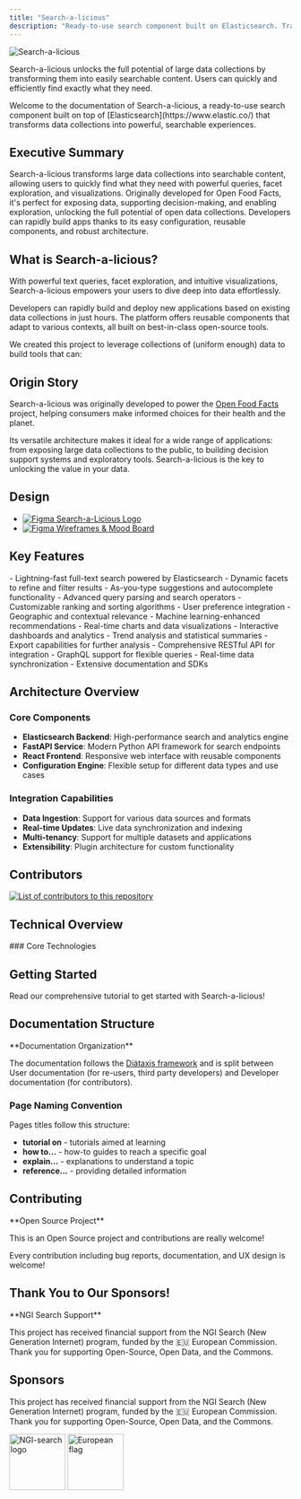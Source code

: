 ```yaml
---
title: "Search-a-licious"
description: "Ready-to-use search component built on Elasticsearch. Transform large data collections into searchable, explorable content with powerful queries and visualizations."
---
```



![Search-a-licious](<./(docs)/assets/RVB_HORIZONTAL_WHITE_BG_SEARCH-A-LICIOUS-50.png> "Search-a-licious logo")

Search-a-licious unlocks the full potential of large data collections by transforming them into easily searchable content. Users can quickly and efficiently find exactly what they need.

<Callout type="info">
  Welcome to the documentation of Search-a-licious, a ready-to-use search
  component built on top of [Elasticsearch](https://www.elastic.co/) that
  transforms data collections into powerful, searchable experiences.
</Callout>

## Executive Summary

Search-a-licious transforms large data collections into searchable content,
allowing users to quickly find what they need with powerful queries, facet
exploration, and visualizations. Originally developed for Open Food Facts,
it's perfect for exposing data, supporting decision-making, and enabling
exploration, unlocking the full potential of open data collections. Developers
can rapidly build apps thanks to its easy configuration, reusable components,
and robust architecture.

## What is Search-a-licious?

With powerful text queries, facet exploration, and intuitive visualizations, Search-a-licious empowers your users to dive deep into data effortlessly.

Developers can rapidly build and deploy new applications based on existing data collections in just hours. The platform offers reusable components that adapt to various contexts, all built on best-in-class open-source tools.

We created this project to leverage collections of (uniform enough) data to build tools that can:

<Cards>
  <Card
    title="Reach Large Public"
    description="Make data accessible to a wide audience through intuitive search interfaces"
  />
  <Card
    title="Smart Filtering"
    description="Help users find items according to specific criteria with advanced faceting"
  />
  <Card
    title="Data Exploration"
    description="Enable data exploration and generate useful insights through visualizations"
  />
  <Card
    title="Rapid Development"
    description="Accelerate application development with reusable search components"
  />
</Cards>

## Origin Story

Search-a-licious was originally developed to power the [Open Food Facts](https://world.openfoodfacts.org/) project, helping consumers make informed choices for their health and the planet.

Its versatile architecture makes it ideal for a wide range of applications: from exposing large data collections to the public, to building decision support systems and exploratory tools. Search-a-licious is the key to unlocking the value in your data.

## Design

- [![Figma](https://img.shields.io/badge/figma-%23F24E1E.svg?logo=figma&logoColor=white) Search-a-Licious Logo](https://www.figma.com/design/gNnI56OF91Ugdd4fBaq5F8/Search-A-Licious-Logo?m=auto&t=bEHMawF1eequkY9w-6)
- [![Figma](https://img.shields.io/badge/figma-%23F24E1E.svg?logo=figma&logoColor=white) Wireframes & Mood Board](https://www.figma.com/design/d1tuhFa0qQLqqJP2xbwBqZ/Website-%E2%80%93%3E-Search?node-id=1-2&t=bEHMawF1eequkY9w-0)

## Key Features

<Steps>
  <Step title="Engaging Search Experience">
    - Lightning-fast full-text search powered by Elasticsearch - Dynamic facets
    to refine and filter results - As-you-type suggestions and autocomplete
    functionality - Advanced query parsing and search operators
  </Step>
  <Step title="Personalized Results">
    - Customizable ranking and sorting algorithms - User preference integration
    - Geographic and contextual relevance - Machine learning-enhanced
    recommendations
  </Step>
  <Step title="Instant Insights">
    - Real-time charts and data visualizations - Interactive dashboards and
    analytics - Trend analysis and statistical summaries - Export capabilities
    for further analysis
  </Step>
  <Step title="Powerful API">
    - Comprehensive RESTful API for integration - GraphQL support for flexible
    queries - Real-time data synchronization - Extensive documentation and SDKs
  </Step>
</Steps>

## Architecture Overview

### Core Components

- **Elasticsearch Backend**: High-performance search and analytics engine
- **FastAPI Service**: Modern Python API framework for search endpoints
- **React Frontend**: Responsive web interface with reusable components
- **Configuration Engine**: Flexible setup for different data types and use cases

### Integration Capabilities

- **Data Ingestion**: Support for various data sources and formats
- **Real-time Updates**: Live data synchronization and indexing
- **Multi-tenancy**: Support for multiple datasets and applications
- **Extensibility**: Plugin architecture for custom functionality

## Contributors

<a href="https://github.com/openfoodfacts/search-a-licious/graphs/contributors">
  <img
    alt="List of contributors to this repository"
    src="https://contrib.rocks/image?repo=openfoodfacts/search-a-licious"
  />
</a>

## Technical Overview

<Cards>
  <Card
    title="Web Components"
    href="/docs/Search-a-licious/users/tutorial#building-a-search-interface"
    description="Quickly build your UI using any JavaScript framework, or plain HTML"
  />
  <Card
    title="Easy Configuration"
    href="/docs/Search-a-licious/users/tutorial#create-a-configuration-file"
    description="One-stop file configuration to describe your content"
  />
  <Card
    title="Docker Deployment"
    href="/docs/Search-a-licious/users/how-to-install"
    description="Ready-to-deploy Docker Compose file including all needed services"
  />
  <Card
    title="Data Import"
    href="/docs/Search-a-licious/users/tutorial#import-the-data"
    description="One command initial data import from JSONL data export"
  />
</Cards>
### Core Technologies

<Cards>
  <Card
    title="Elasticsearch"
    href="https://www.elastic.co/elasticsearch"
    description="Powerful search engine foundation"
  />
  <Card
    title="Web Components"
    href="https://developer.mozilla.org/en-US/docs/Web/API/Web_Components"
    description="Built with Lit framework for reusable UI components"
  />
  <Card
    title="Vega"
    href="https://vega.github.io/"
    description="Advanced visualization and charting capabilities"
  />
  <Card
    title="Redis"
    href="https://redis.io/"
    description="Event stream processing and caching"
  />
</Cards>

## Getting Started

<Card title="Start with Tutorial" href="./users/tutorial">
  Read our comprehensive tutorial to get started with Search-a-licious!
</Card>

## Documentation Structure

<Callout type="info">
**Documentation Organization**

The documentation follows the [Diátaxis framework](https://diataxis.fr/) and is split between User documentation (for re-users, third party developers) and Developer documentation (for contributors).

</Callout>

<Cards>
  <Card
    title="User Documentation"
    href="./users/"
    description="For re-users and third party developers"
  />
  <Card
    title="Developer Documentation"
    href="./devs/"
    description="For contributors to the project"
  />
</Cards>

### Page Naming Convention

Pages titles follow this structure:

- **tutorial on** - tutorials aimed at learning
- **how to…** - how-to guides to reach a specific goal
- **explain…** - explanations to understand a topic
- **reference…** - providing detailed information

## Contributing

<Callout type="info">
**Open Source Project**

This is an Open Source project and contributions are really welcome!

</Callout>

<Cards>
  <Card
    title="Developer Introduction"
    href="./devs/introduction"
    description="Get started with contributing to the project"
  />
  <Card
    title="Project Wiki"
    href="https://wiki.openfoodfacts.org/Search-a-licious"
    description="Additional information and community resources"
  />
</Cards>

Every contribution including bug reports, documentation, and UX design is welcome!

## Thank You to Our Sponsors!

<Callout>
**NGI Search Support**

This project has received financial support from the NGI Search (New Generation Internet) program, funded by the 🇪🇺 European Commission. Thank you for supporting Open-Source, Open Data, and the Commons.

</Callout>

## Sponsors

This project has received financial support from the NGI Search (New Generation Internet) program, funded by the 🇪🇺 European Commission. Thank you for supporting Open-Source, Open Data, and the Commons.

<div
  style={{
    display: "flex",
    gap: "20px",
    alignItems: "center",
    margin: "20px 0",
  }}
>
  <img
    src="./(docs)/assets/NGISearch_logo_tag_icon.svg"
    alt="NGI-search logo"
    title="NGI-search logo"
    height="100"
  />
  <img
    src="./(docs)/assets/europa-flag.jpg"
    alt="European flag"
    title="European flag"
    height="100"
  />
</div>
